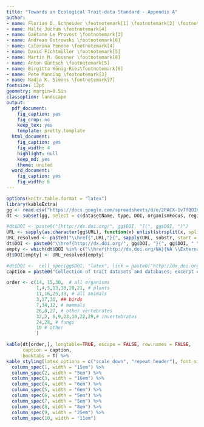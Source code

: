 ```yaml
---
title: "Towards an Ecological Trait-data Standard - Appendix A"
author:
- name: Florian D. Schneider \footnotemark[1] \footnotemark[2] \footnotemark[3]
- name: Malte Jochum \footnotemark[4]
- name: Gaëtane Le Provost \footnotemark[3]
- name: Andreas Ostrowski \footnotemark[6]
- name: Caterina Penone \footnotemark[4]
- name: David Fichtmüller \footnotemark[5]
- name: Martin M. Gossner \footnotemark[8]
- name: Anton Güntsch \footnotemark[5]
- name: Birgitta König-Ries\footnotemark[6]
- name: Pete Manning \footnotemark[3]
- name: Nadja K. Simons \footnotemark[7]
fontsize: 12pt
geometry: margin=0.5in
classoption: landscape
output:
  pdf_document:
    fig_caption: yes
    fig_crop: no
    keep_tex: yes
    template: pretty.template
  html_document:
    fig_caption: yes
    fig_width: 4
    highlight: null
    keep_md: yes
    theme: united
  word_document:
    fig_caption: yes
    fig_width: 6
---
```


\renewcommand{\thefootnote}{\fnsymbol{footnote}}

\footnotetext[1]{Corresponding author: florian.dirk.schneider@gmail.com}
\footnotetext[2]{Institute of Linguistics and Literary Studies, Technische Universität Darmstadt, Darmstadt, Germany}
\footnotetext[3]{Senckenberg Biodiversity and Climate Research Centre (BiK-F) Frankfurt am Main, Germany}
\footnotetext[4]{Institute of Plant Sciences, University of Bern, Bern, Switzerland}
\footnotetext[5]{Botanic Garden and Botanical Museum Berlin, Freie Universität Berlin, Berlin, Germany}
\footnotetext[6]{Department of Mathematics and Computer Science, Friedrich-Schiller-Universität Jena, Jena, Germany}
\footnotetext[8]{Forest Entomology, Swiss Federal Research Institute WSL, Birmensdorf, Switzerland} <!--  Zürcherstrasse 111, CH-8903 -->
\footnotetext[7]{Department of Ecology and Ecosystem Management, Technische Universität München, Freising, Germany}

\newpage

\renewcommand{\thetable}{A\arabic{table}}

```r
options(knitr.table.format = "latex")
library(kableExtra)
gg <- read.csv("https://docs.google.com/spreadsheets/d/e/2PACX-1vTfQOIHjJv5x_YHgq14DR7VLTvycfsl2Njj2Ip4p2a5kca8AX5t5cmaial6Bg-MX9pBDOJaJfnlR7Qj/pub?output=csv", encoding = "UTF-8")
dt <- subset(gg, select = c(datasetName, type, DOI, organismFocus, regionalFocus, NumberTaxa, NumberTraits, Responsible, CiteAs, TermsOfUse))

#dt$DOI <- paste0("[http://dx.doi.org/", gg$DOI, "](", gg$DOI, ")")
URL <- sapply(as.character(gg$URL), function(x) unlist(strsplit(x, split = "\n"))[1] )
URL_resolved <- paste0("\\href{",URL,"}{", sapply(URL, substr, start = 1, stop = 30), "... \\ExternalLink} ") #
dt$DOI <- paste0("\\href{http://dx.doi.org/", gg$DOI, "}{", gg$DOI, " \\ExternalLink} ") 
empty <- which(dt$DOI %in% c("\\href{http://dx.doi.org/NA}{NA \\ExternalLink} ", "\\href{http://dx.doi.org/}{ \\ExternalLink} "))
dt$DOI[empty] <- URL_resolved[empty]

#dt$DOI <-  cell_spec(gg$DOI, "latex", link = paste0("http://dx.doi.org/", gg$DOI ) )
caption = paste0("Collection of trait datasets and databases; excerpt of the living spreadsheet at https://goo.gl/QxzfHy (access date ", format(Sys.time(), '%Y-%m-%d'), ")")

order <- c(14, 15,30,  # all organisms
           1,4,5,13,18,20,21, # plants
           11,16,25,33, # all animals
           3,17,31, ## birds
           7,34,12, # mammals
           26,8,27, # other vertebrates
           32,2, 6,9,23,10,22,29,# invertebrates
           24,28, # fungi
           19 # other
           )

kable(dt[order,], longtable=TRUE, escape = FALSE, row.names = FALSE,
      caption = caption,
      booktabs = T) %>%
kable_styling(latex_options = c("scale_down", "repeat_header"), font_size = 6) %>%
  column_spec(1, width = "15em") %>%
  column_spec(2, width = "5em") %>%
  column_spec(3, width = "16em") %>%
  column_spec(4, width = "6em") %>%
  column_spec(5, width = "6em") %>%
  column_spec(6, width = "5em") %>%
  column_spec(7, width = "5em") %>%
  column_spec(8, width = "8em") %>%
  column_spec(9, width = "25em") %>%
  column_spec(10, width = "11em") 
```

